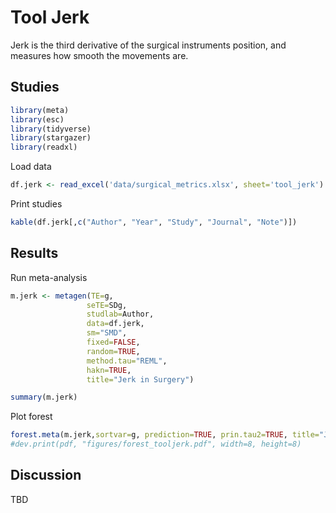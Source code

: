 
# **Tool Jerk**

Jerk is the third derivative of the surgical instruments position, and measures how smooth the movements are.

## Studies
```r
library(meta)
library(esc)
library(tidyverse)
library(stargazer)
library(readxl)
```
Load data
```r
df.jerk <- read_excel('data/surgical_metrics.xlsx', sheet='tool_jerk')
```
Print studies
```r
kable(df.jerk[,c("Author", "Year", "Study", "Journal", "Note")])
```
## Results
Run meta-analysis
```r
m.jerk <- metagen(TE=g,
                 seTE=SDg,
                 studlab=Author,
                 data=df.jerk,
                 sm="SMD",
                 fixed=FALSE,
                 random=TRUE,
                 method.tau="REML",
                 hakn=TRUE,
                 title="Jerk in Surgery")
```
```r
summary(m.jerk)
```

Plot forest
```r
forest.meta(m.jerk,sortvar=g, prediction=TRUE, prin.tau2=TRUE, title="Jerk in Surgery")
#dev.print(pdf, "figures/forest_tooljerk.pdf", width=8, height=8)
```

## Discussion
TBD